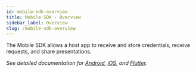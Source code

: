 ```yaml
---
id: mobile-sdk-overview
title: Mobile SDK - Overview
sidebar_label: Overview
slug: /mobile-sdk-overview
---
```



The Mobile SDK allows a host app to receive and store <Tip type="credential">credentials</Tip>, receive <Tip type="request">requests</Tip>, and share <Tip type="presentation">presentations</Tip>.

*See detailed documentation for [Android](/mobile-sdk-android), [iOS](/mobile-sdk-ios), and [Flutter](/mobile-sdk-flutter).*